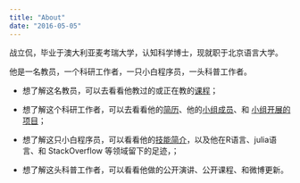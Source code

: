 ```yaml
---
title: "About"
date: "2016-05-05"
---
```


战立侃，毕业于澳大利亚麦考瑞大学，认知科学博士，现就职于北京语言大学。

他是一名教员，一个科研工作者，一只小白程序员，一头科普工作者。

- 想了解这名教员，可以去看看他教过的或正在教的[课程](en\teach)；

- 想了解这个科研工作者，可以去看看他的[简历](http://localhost:4321/cn/cv/likan_zhan_cv_en)、他的[小组成员](https://sapere-aude.group/member/)、和 [小组开展的项目](https://sapere-aude.group/projects/)；

- 想了解这只小白程序员，可以看看他的[技能简介](http://localhost:4321/cn/cv/likan_zhan_cv_cn/#专业技能)，以及他在R语言、julia语言、和 StackOverflow 等领域留下的足迹，；

- 想了解这头科普工作者，可以看看他做的公开演讲、公开课程、和微博更新。